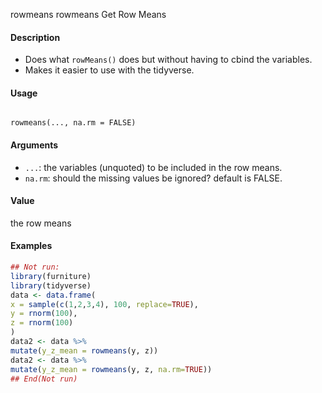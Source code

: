 rowmeans
rowmeans
Get Row Means

#### Description

* Does what ``rowMeans()`` does but without having to cbind the variables. 
* Makes it easier to use with the tidyverse.

#### Usage
<pre><code>
rowmeans(..., na.rm = FALSE)
</code></pre>

#### Arguments
* ``...``: the variables (unquoted) to be included in the row means.
* ``na.rm``: should the missing values be ignored? default is FALSE.

#### Value
the row means

#### Examples
```r
## Not run:
library(furniture)
library(tidyverse)
data <- data.frame(
x = sample(c(1,2,3,4), 100, replace=TRUE),
y = rnorm(100),
z = rnorm(100)
)
data2 <- data %>%
mutate(y_z_mean = rowmeans(y, z))
data2 <- data %>%
mutate(y_z_mean = rowmeans(y, z, na.rm=TRUE))
## End(Not run) 

``` 
